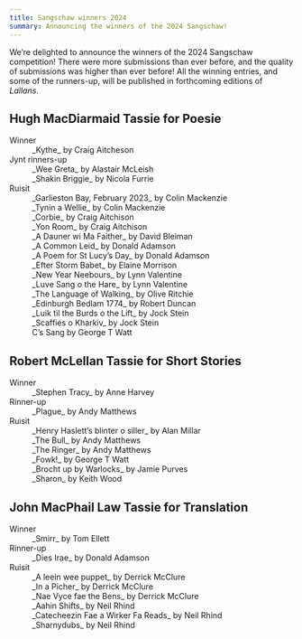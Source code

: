 ```yaml
---
title: Sangschaw winners 2024
summary: Announcing the winners of the 2024 Sangschaw!
---
```


We’re delighted to announce the winners of the 2024 Sangschaw competition! There
were more submissions than ever before, and the quality of submissions was higher
than ever before! All the winning entries, and some of the runners-up, will be
published in forthcoming editions of _Lallans_.

## Hugh MacDiarmaid Tassie for Poesie

<dl>
  <dt>Winner</dt>
  <dd>_Kythe_ by Craig Aitcheson</dd>

  <dt>Jynt rinners-up</dt>
  <dd>_Wee Greta_ by Alastair McLeish</dd>
  <dd>_Shakin Briggie_ by Nicola Furrie</dd>

  <dt>Ruisit</dt>
  <dd>_Garlieston Bay, February 2023_ by Colin Mackenzie</dd>
  <dd>_Tynin a Wellie_ by Colin Mackenzie</dd>
  <dd>_Corbie_ by Craig Aitchison</dd>
  <dd>_Yon Room_ by Craig Aitchison</dd>
  <dd>_A Dauner wi Ma Faither_ by David Bleiman</dd>
  <dd>_A Common Leid_ by Donald Adamson</dd>
  <dd>_A Poem for St Lucy’s Day_ by Donald Adamson</dd>
  <dd>_Efter Storm Babet_ by Elaine Morrison</dd>
  <dd>_New Year Neebours_ by Lynn Valentine</dd>
  <dd>_Luve Sang o the Hare_ by Lynn Valentine</dd>
  <dd>_The Language of Walking_ by Olive Ritchie</dd>
  <dd>_Edinburgh Bedlam 1774_ by Robert Duncan</dd>
  <dd>_Luik til the Burds o the Lift_ by Jock Stein</dd>
  <dd>_Scaffies o Kharkiv_ by Jock Stein</dd>
  <dd>C’s Sang by George T Watt</dd>
</dl>

## Robert McLellan Tassie for Short Stories

<dl>
  <dt>Winner</dt>
  <dd>_Stephen Tracy_ by Anne Harvey</dd>

  <dt>Rinner-up</dt>
  <dd>_Plague_ by Andy Matthews</dd>

  <dt>Ruisit</dt>
  <dd>_Henry Haslett’s blinter o siller_ by Alan Millar </dd>
  <dd>_The Bull_ by Andy Matthews</dd>
  <dd>_The Ringer_ by Andy Matthews</dd>
  <dd>_Fowk!_ by George T Watt</dd>
  <dd>_Brocht up by Warlocks_ by Jamie Purves</dd>
  <dd>_Sharon_ by Keith Wood</dd>
</dl>

## John MacPhail Law Tassie for Translation

<dl>
  <dt>Winner</dt>
  <dd>_Smirr_ by Tom Ellett</dd>

  <dt>Rinner-up</dt>
  <dd>_Dies Irae_ by Donald Adamson</dd>

  <dt>Ruisit</dt>
  <dd>_A leein wee puppet_ by Derrick McClure</dd>
  <dd>_In a Picher_ by Derrick McClure</dd>
  <dd>_Nae Vyce fae the Bens_ by Derrick McClure</dd>
  <dd>_Aahin Shifts_ by Neil Rhind</dd>
  <dd>_Catecheezin Fae a Wirker Fa Reads_ by Neil Rhind</dd>
  <dd>_Sharnydubs_ by Neil Rhind</dd>
</dl>
